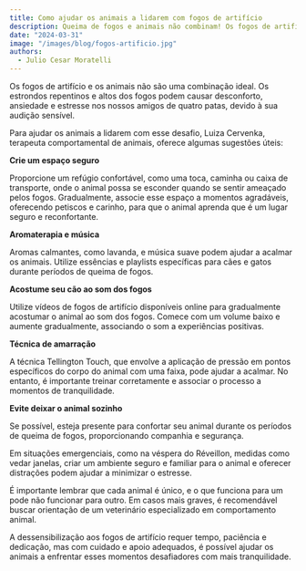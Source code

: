 ```yaml
---
title: Como ajudar os animais a lidarem com fogos de artifício
description: Queima de fogos e animais não combinam! Os fogos de artifício, tão comuns na virada do ano, podem representar um verdadeiro desafio para cães e gatos. Mas você pode ajudá-los nesse momento. 
date: "2024-03-31"
image: "/images/blog/fogos-artificio.jpg"
authors:
  - Julio Cesar Moratelli
---
```


Os fogos de artifício e os animais não são uma combinação ideal. Os estrondos repentinos e altos dos fogos podem causar desconforto, ansiedade e estresse nos nossos amigos de quatro patas, devido à sua audição sensível.

Para ajudar os animais a lidarem com esse desafio, Luiza Cervenka, terapeuta comportamental de animais, oferece algumas sugestões úteis:

**Crie um espaço seguro**

Proporcione um refúgio confortável, como uma toca, caminha ou caixa de transporte, onde o animal possa se esconder quando se sentir ameaçado pelos fogos. Gradualmente, associe esse espaço a momentos agradáveis, oferecendo petiscos e carinho, para que o animal aprenda que é um lugar seguro e reconfortante.

**Aromaterapia e música**

Aromas calmantes, como lavanda, e música suave podem ajudar a acalmar os animais. Utilize essências e playlists específicas para cães e gatos durante períodos de queima de fogos.

**Acostume seu cão ao som dos fogos**

Utilize vídeos de fogos de artifício disponíveis online para gradualmente acostumar o animal ao som dos fogos. Comece com um volume baixo e aumente gradualmente, associando o som a experiências positivas.
 
**Técnica de amarração**

A técnica Tellington Touch, que envolve a aplicação de pressão em pontos específicos do corpo do animal com uma faixa, pode ajudar a acalmar. No entanto, é importante treinar corretamente e associar o processo a momentos de tranquilidade.
 
**Evite deixar o animal sozinho**

Se possível, esteja presente para confortar seu animal durante os períodos de queima de fogos, proporcionando companhia e segurança.

Em situações emergenciais, como na véspera do Réveillon, medidas como vedar janelas, criar um ambiente seguro e familiar para o animal e oferecer distrações podem ajudar a minimizar o estresse.

É importante lembrar que cada animal é único, e o que funciona para um pode não funcionar para outro. Em casos mais graves, é recomendável buscar orientação de um veterinário especializado em comportamento animal.

A dessensibilização aos fogos de artifício requer tempo, paciência e dedicação, mas com cuidado e apoio adequados, é possível ajudar os animais a enfrentar esses momentos desafiadores com mais tranquilidade.
